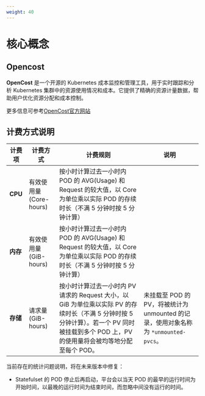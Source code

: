 ```yaml
---
weight: 40
---
```


# 核心概念

## Opencost

**OpenCost** 是一个开源的 Kubernetes 成本监控和管理工具，用于实时跟踪和分析 Kubernetes 集群中的资源使用情况和成本。它提供了精确的资源计量数据，帮助用户优化资源分配和成本控制。

更多信息可参考[OpenCost官方网站](https://www.opencost.io/docs/)

## 计费方式说明

| 计费项     | 计费方式         |计费规则 |说明|
| -------- | --------------------- |-----------------|---------------|
|       **CPU**    |         有效使用量(Core-hours)       | 按小时计算过去一小时内 POD 的 AVG(Usage) 和 Request 的较大值，以 Core 为单位乘以实际 POD 的存续时长（不满 5 分钟时按 5 分钟计算） ||
|       **内存**    |         有效使用量(GiB-hours)       | 按小时计算过去一小时内 POD 的 AVG(Usage) 和 Request 的较大值，以 Core 为单位乘以实际 POD 的存续时长（不满 5 分钟时按 5 分钟计算） ||
|       **存储**    |         请求量(GiB-hours)    | 按小时计算过去一小时内 PV 请求的 Request 大小，以 GiB 为单位乘以实际 PV 的存续时长（不满 5 分钟时按 5 分钟计算）。若一个 PV 同时被挂载到多个 POD 上，PV 的使用量将会被均等地分配至每个 POD。|未挂载至 POD 的 PV，将被统计为 unmounted 的记录，使用对象名称为 `*unmounted-pvcs`。|

当前存在的统计问题说明，将在未来版本中修复：

- Statefulset 的 POD 停止后再启动，平台会以当天 POD 的最早的运行时间为开始时间，以最晚的运行时间为结束时间，而忽略中间没有运行的时间。
